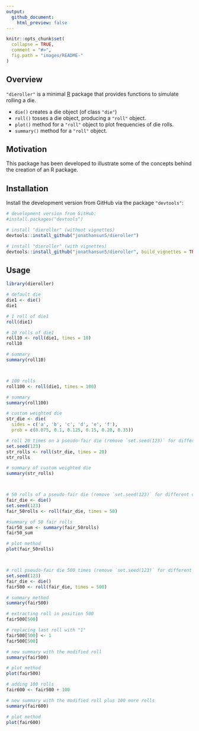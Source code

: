 ```yaml
---
output:
  github_document:
    html_preview: false
---
```


<!-- README.md is generated from README.Rmd. Please edit that file -->

```r
knitr::opts_chunk$set(
  collapse = TRUE,
  comment = "#>",
  fig.path = "images/README-"
)
```


## Overview

`"dieroller"` is a minimal [R](http://www.r-project.org/) package that provides functions to simulate rolling a die.

* `die()` creates a die object (of class `"die"`)
* `roll()` tosses a die object, producing a `"roll"` object.
* `plot()` method for a `"roll"` object to plot frequencies of die rolls.
* `summary()` method for a `"roll"` object.


## Motivation

This package has been developed to illustrate some of the concepts behind the creation of an R package.


## Installation

Install the development version from GitHub via the package `"devtools"`:

```r
# development version from GitHub:
#install.packages("devtools") 

# install "dieroller" (without vignettes)
devtools::install_github("jonathansun5/dieroller")

# install "dieroller" (with vignettes)
devtools::install_github("jonathansun5/dieroller", build_vignettes = TRUE)
```


## Usage

```r
library(dieroller)

# default die
die1 <- die()
die1

# 1 roll of die1
roll(die1)

# 10 rolls of die1
roll10 <- roll(die1, times = 10)
roll10

# summary
summary(roll10)



# 100 rolls
roll100 <- roll(die1, times = 100)

# summary
summary(roll100)

# custom weighted die
str_die <- die(
  sides = c('a', 'b', 'c', 'd', 'e', 'f'),
  prob = c(0.075, 0.1, 0.125, 0.15, 0.20, 0.35))

# roll 20 times on a pseudo-fair die (remove `set.seed(123)` for different outputs)
set.seed(123)
str_rolls <- roll(str_die, times = 20)
str_rolls

# summary of custom weighted die
summary(str_rolls)



# 50 rolls of a pseudo-fair die (remove `set.seed(123)` for different outputs)
fair_die <- die()
set.seed(123)
fair_50rolls <- roll(fair_die, times = 50)

#summary of 50 fair rolls
fair50_sum <- summary(fair_50rolls)
fair50_sum

# plot method
plot(fair_50rolls)



# roll pseudo-fair die 500 times (remove `set.seed(123)` for different outputs)
set.seed(123)
fair_die <- die()
fair500 <- roll(fair_die, times = 500)

# summary method
summary(fair500)

# extracting roll in position 500
fair500[500]

# replacing last roll with "1"
fair500[500] <- 1
fair500[500]

# new summary with the modified roll
summary(fair500)

# plot method
plot(fair500)

# adding 100 rolls
fair600 <- fair500 + 100

# new summary with the modified roll plus 100 more rolls
summary(fair600)

# plot method
plot(fair600)
```
